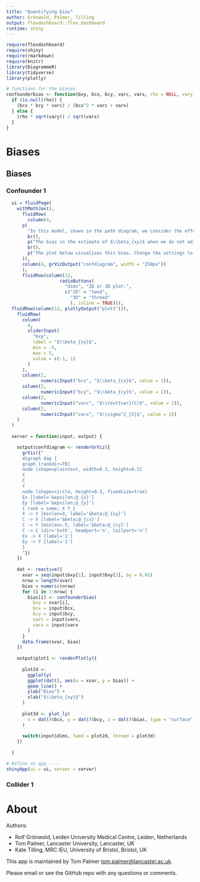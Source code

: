 ```yaml
---
title: "Quantifying bias"
author: Grönwold, Palmer, Tilling
output: flexdashboard::flex_dashboard
runtime: shiny
---
```


```r
require(flexdashboard)
require(shiny)
require(rmarkdown)
require(knitr)
library(DiagrammeR)
library(tidyverse)
library(plotly)
```

```r
# functions for the biases
confounderbias <- function(bxy, bcx, bcy, varc, varx, rho = NULL, vary = NULL) {
  if (is.null(rho)) {
    (bcx * bcy * varc) / (bcx^2 * varc + varx)
  } else {
    (rho * sqrt(vary)) / sqrt(varx)
  }
}
```

# Biases

## Biases {.tabset}

### Confounder 1

```r
  ui = fluidPage(
    withMathJax(),
      fluidRow(
        column(4,
      p(
        "In this model, shown in the path diagram, we consider the effect of omitting a confounder, $C$, from the regression of $Y$ on $X$."),
        br(),
        p("The bias in the estimate of $\\beta_{xy}$ when we do not adjust for $C$ is given by: $$\\text{Bias} = \\frac{\\beta_{cx}\\beta_{cy}\\text{var}(C)}{\\beta_{cx}^2\\text{var}(C) + \\sigma_{X}^2}$$"),
        br(),
        p("The plot below visualises this bias. Change the settings to explore how the bias changes."
      )),
      column(4, grVizOutput("confdiagram", width = "250px"))
      ),
      fluidRow(column(12,
                    radioButtons(
                      "dims", "2D or 3D plot:",
                      c("2D" = "twod",
                        "3D" = "threed"
                        ), inline = TRUE))),
  fluidRow(column(12, plotlyOutput("plot1"))),
    fluidRow(
      column(
        4,
        sliderInput(
          "bxy",
          label = "$\\beta_{xy}$",
          min = -5,
          max = 5,
          value = c(-1, 1)
        )
      ),
      column(2,
             numericInput("bcx", "$\\beta_{cx}$", value = 1)),
      column(2,
             numericInput("bcy", "$\\beta_{cy}$", value = 1)),
      column(2,
             numericInput("varc", "$\\text{var}(C)$", value = 1)),
      column(2,
             numericInput("varx", "$\\sigma^2_{X}$", value = 1))
    )
  )
  
  server = function(input, output) {

    output$confdiagram <- renderGrViz({
      grViz({"
      digraph dag {
      graph [rankdir=TB]
      node [shape=plaintext, width=0.3, height=0.3]
      X 
      C 
      Y
      node [shape=circle, height=0.3, fixedsize=true]
      Ex [label='&epsilon;@_{x}']
      Ey [label='&epsilon;@_{y}']
      { rank = same; X Y }
      X -> Y [minlen=3, label='&beta;@_{xy}']
      C -> X [label='&beta;@_{cx}']
      C -> Y [minlen=.5, label='&beta;@_{cy}']
      C -> C [dir='both', headport='n', tailport='n']
      Ex -> X [label='1']
      Ey -> Y [label='1']
      }
      "})
    })
    
    dat <- reactive({
      xvar = seq(input$bxy[1], input$bxy[2], by = 0.01)
      nrow = length(xvar)
      bias = numeric(nrow)
      for (i in 1:nrow) {
        bias[i] <- confounderbias(
          bxy = xvar[i],
          bcx = input$bcx,
          bcy = input$bcy,
          varc = input$varc,
          varx = input$varx
        )
      }
      data.frame(xvar, bias)
    })
    
    output$plot1 <- renderPlotly({
      
      plot2d <- 
        ggplotly(
        ggplot(dat(), aes(x = xvar, y = bias)) + 
        geom_line() + 
        ylab("Bias") + 
        xlab("$\\beta_{xy}$")
      )
      
      plot3d <- plot_ly(
        x = dat()$bcx, y = dat()$bcy, z = dat()$bias, type = "surface"
      )
      
      switch(input$dims, twod = plot2d, threed = plot3d)
    })
    
  }

# Define as app ----
shinyApp(ui = ui, server = server)
```

### Collider 1

# About

Authors:

- Rolf Grönwold, Leiden University Medical Centre, Leiden, Netherlands
- Tom Palmer, Lancaster University, Lancaster, UK
- Kate Tilling, MRC IEU, University of Bristol, Bristol, UK

This app is maintained by Tom Palmer <tom.palmer@lancaster.ac.uk>.

Please email or see the GitHub repo with any questions or comments.